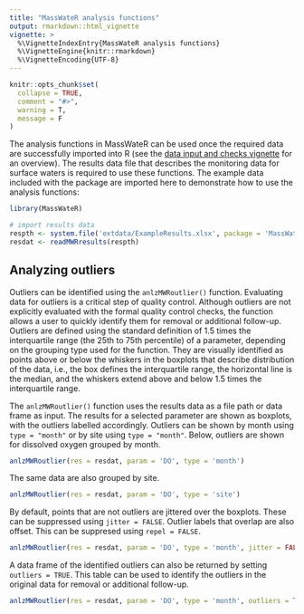 ```yaml
---
title: "MassWateR analysis functions"
output: rmarkdown::html_vignette
vignette: >
  %\VignetteIndexEntry{MassWateR analysis functions}
  %\VignetteEngine{knitr::rmarkdown}
  %\VignetteEncoding{UTF-8}
---
```


```r
knitr::opts_chunk$set(
  collapse = TRUE,
  comment = "#>", 
  warning = T, 
  message = F
)
```

The analysis functions in MassWateR can be used once the required data are successfully imported into R (see the [data input and checks vignette](https://massbays-tech.github.io/MassWateR/articles/datainput.html) for an overview).  The results data file that describes the monitoring data for surface waters is required to use these functions.  The example data included with the package are imported here to demonstrate how to use the analysis functions:

```r
library(MassWateR)

# import results data
respth <- system.file('extdata/ExampleResults.xlsx', package = 'MassWateR')
resdat <- readMWRresults(respth)
```

## Analyzing outliers

Outliers can be identified using the `anlzMWRoutlier()` function.  Evaluating data for outliers is a critical step of quality control.  Although outliers are not explicitly evaluated with the formal quality control checks, the function allows a user to quickly identify them for removal or additional follow-up.  Outliers are defined using the standard definition of 1.5 times the interquartile range (the 25th to 75th percentile) of a parameter, depending on the grouping type used for the function.  They are visually identified as points above or below the whiskers in the boxplots that describe distribution of the data, i.e., the box defines the interquartile range, the horizontal line is the median, and the whiskers extend above and below 1.5 times the interquartile range.  

The `anlzMWRoutlier()` function uses the results data as a file path or data frame as input. The results for a selected parameter are shown as boxplots, with the outliers labelled accordingly. Outliers can be shown by month using `type = "month"` or by site using `type = "month"`.  Below, outliers are shown for dissolved oxygen grouped by month.   

```r
anlzMWRoutlier(res = resdat, param = 'DO', type = 'month')
```

The same data are also grouped by site.

```r
anlzMWRoutlier(res = resdat, param = 'DO', type = 'site')
```


By default, points that are not outliers are jittered over the boxplots.  These can be suppressed using `jitter = FALSE`. Outlier labels that overlap are also offset.  This can be suppresed using `repel = FALSE`. 


```r
anlzMWRoutlier(res = resdat, param = 'DO', type = 'month', jitter = FALSE, repel = FALSE)
```

A data frame of the identified outliers can also be returned by setting `outliers = TRUE`.  This table can be used to identify the outliers in the original data for removal or additional follow-up.

```r
anlzMWRoutlier(res = resdat, param = 'DO', type = 'month', outliers = TRUE)
```
